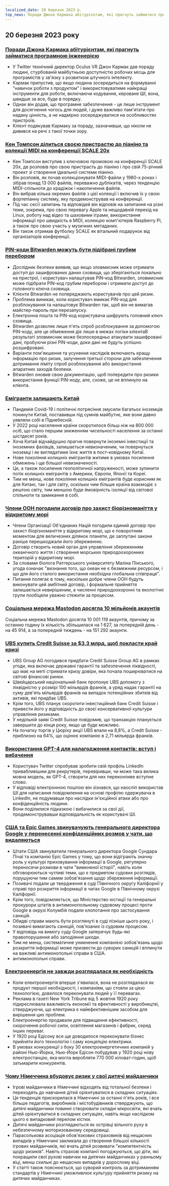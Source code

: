 ```yaml
---
localized_date: 20 березня 2023 р.
top_news: Поради Джона Кармака абітурієнтам, які прагнуть займатися програмною інженерією
---
```




<CallToAction />

<Steps>

## 20 березня 2023 року

### [Поради Джона Кармака абітурієнтам, які прагнуть займатися програмною інженерією](https://twitter.com/ID_AA_Carmack/status/1637087219591659520?ref=hackernewsgpt.com)

- У Twitter технічний директор Oculus VR Джон Кармак дав пораду людині, стурбованій майбутньою доступністю робочих місць для програмістів у зв'язку з розвитком штучного інтелекту.
- Кармак припустив, що якщо людина зосередиться на формуванні "навичок роботи з продуктом" і використовуватиме найкращі інструменти для роботи, включаючи кодування, кероване ШІ, вона, швидше за все, буде в порядку.
- Однак він додав, що програмне забезпечення - це лише інструмент для досягнення чогось для людей, і дуже важливо пам'ятати про надану цінність, а не надмірно зосереджуватися на особливостях пристроїв.
- Клієнт подякував Кармаку за пораду, зазначивши, що ніколи не дивився на речі з такої точки зору.

### [Кен Томпсон ділиться своєю пристрастю до піаніно та колекції MIDI на конференції SCALE 20x](https://www.youtube.com/watch?v=kaandEt_pKw&ref=hackernewsgpt.com)

- Кен Томпсон виступив з ключовою промовою на конференції SCALE 20x, де розповів про свою пристрасть до піаніно і про свій 75-річний проект зі створення ідеальної системи піаніно.
- Він розповів, як почав колекціонувати MIDI-файли у 1980-х роках і зібрав понад 13 000 файлів, переважно дублікатів, через тенденцію MIDI-спільноти до крадіжок і накопичення файлів.
- Він вибрав кілька окремих файлів з цієї колекції і включив їх у свою фортепіанну систему, яку продемонстрував на конференції.
- Під час сесії запитань та відповідей він відповів на запитання на різні теми, зокрема, про свою перевагу Apple та нещодавній перехід на Linux, роботу над відео та шаховими іграми, використання інформації про швидкість в MIDI, колекцію комп'ютерів Raspberry Pi, а також про свою участь у музичних метаданих.
- Він також отримав футболку SCALE як вітальний подарунок від організаторів конференції.

### [PIN-коди Bitwarden можуть бути підібрані грубим перебором](https://ambiso.github.io/bitwarden-pin/?ref=hackernewsgpt.com)

- Дослідник безпеки виявив, що якщо зловмисник може отримати доступ до зашифрованих даних сховища, що зберігаються локально на пристрої, і користувач налаштував PIN-код Bitwarden, зловмисник може підібрати PIN-код грубим перебором і отримати доступ до головного ключа сховища.
- Клієнти Bitwarden не попереджають користувачів про цей ризик.
- Проблема виникає, коли користувач вмикає PIN-код для розблокування та налаштовує Bitwarden так, щоб він не вимагав майстер-пароль при перезапуску.
- Електронна пошта та PIN-код користувача шифрують головний ключ сховища.
- Bitwarden дозволяє лише п'ять спроб розблокування за допомогою PIN-коду, але це обмеження діє лише в межах логіки клієнтаВ результаті зловмисник може безпосередньо атакувати зашифровані дані, пробуючи різні PIN-коди, доки дані не будуть успішно розшифровані.
- Варіанти пом'якшення та усунення наслідків включають кращу інформацію про ризик, залучення третьої сторони для забезпечення дотримання ліміту спроб розблокування або використання апаратних заходів безпеки.
- Bitwarden оновив свою документацію, щоб попередити про ризики використання функції PIN-коду, але, схоже, це не вплинуло на клієнта.

### [Емігранти залишають Китай](https://www.persuasion.community/p/leaving-china?ref=hackernewsgpt.com)

- Пандемія Covid-19 і політичні потрясіння змусили багатьох іноземців покинути Китай, поставивши під сумнів майбутнє, яке вони давно уявляли собі в Піднебесній.
- У 2022 році населення країни скоротилося більш ніж на 800 000 осіб, що стало першим зниженням чисельності населення за останні шістдесят років.
- Хоча Китай відчайдушно прагне повернути іноземні інвестиції та іноземних фахівців, залишається невизначеним, чи повернуться іноземці і як виглядатиме їхнє життя в пост-ковідному Китаї.
- Нове покоління колишніх емігрантів житиме в умовах посилення обмежень і ще більшої невизначеності.
- Це, а також посилення геополітичної напруженості, може зупинити потік колишніх емігрантів з Америки, Європи, Японії та Кореї.
- Тим не менш, нове покоління колишніх емігрантів буде корисним як для Китаю, так і для світу, оскільки чим більше країна взаємодіє з рештою світу, тим меншою буде ймовірність ізоляції від світової спільноти та замикання в собі.

### [Члени ООН погодили договір про захист біорізноманіття у відкритому морі](https://apnews.com/article/un-oceans-biodiversity-treaty-0b024fa07e8c1947236d8b8491ebf92c?ref=hackernewsgpt.com)

- Члени Організації Об'єднаних Націй погодили єдиний договір про захист біорізноманіття у відкритому морі, що є поворотним моментом для величезних ділянок планети, де заплутані закони раніше перешкоджали його збереженню.
- Договір створить новий орган для управління збереженням океанічного життя і створення морських природоохоронних територій у відкритому морі.
- За словами біолога Ратгерського університету Маліна Пінського, угода означає "визнання того, що океан не є безмежним ресурсом, і що для його сталого використання необхідна глобальна співпраця".
- Питання полягає в тому, наскільки добре члени ООН будуть виконувати цей амбітний договір, і формальне прийняття залишається невирішеним, а численні природоохоронні та екологічні групи пообіцяли уважно стежити за процесом.

### [Соціальна мережа Mastodon досягла 10 мільйонів акаунтів](https://mastodon.social/@mastodonusercount/110051957865629817?ref=hackernewsgpt.com)

Соціальна мережа Mastodon досягла 10 001 119 акаунтів, причому за останню годину їх кількість збільшилася на 1 627, за попередній день - на 45 914, а за попередній тиждень - на 151 292 акаунти.

### [UBS купить Credit Suisse за $3,3 млрд, щоб покласти край кризі](https://www.bloomberg.com/news/articles/2023-03-19/ubs-agrees-to-buy-credit-suisse-in-historic-deal-to-end-crisis?ref=hackernewsgpt.com)

- UBS Group AG погодився придбати Credit Suisse Group AG в рамках угоди, яка включає державні гарантії та забезпечення ліквідності, що має на меті стримати кризу довіри, яка почала поширюватися на світові фінансові ринки.
- Швейцарський національний банк пропонує UBS допомогу з ліквідністю у розмірі 100 мільярдів франків, а уряд надає гарантії на суму дев'ять мільярдів франків на випадок потенційних збитків від активів, які придбає UBS.
- Крім того, UBS планує скоротити інвестиційний банк Credit Suisse і привести його у відповідність до своєї консервативної культури управління ризиками.
- У недільній заяві Credit Suisse повідомив, що транзакцію планується завершити до кінця року, якщо це буде можливо.
- На початку торгів у Цюріху акції UBS впали на 8,8%, а Credit Suisse - приблизно на 64%, що оцінює компанію в 2,71 мільярда франків.

### [Використання GPT-4 для налагодження контактів: вступ і вибачення](https://twitter.com/brdskggs/status/1637114268876144640?ref=hackernewsgpt.com)

- Користувач Twitter спробував зробити свій профіль LinkedIn привабливішим для рекрутерів, перевіривши, чи може така велика мовна модель, як GPT-4, створити для них переконливе вступне слово.
- У відповіді електронною поштою він зізнався, що наосліп використав ШІ для написання повідомлення на основі профілю одержувача в LinkedIn, не подумавши про наслідки ін'єкційної атаки або про конфіденційність людини.
- Вони поділилися підказкою і вибачилися за свої дії, продемонструвавши відповідальність як користувачі ШІ.

### [США та Epic Games звинувачують генерального директора Google у перенесенні конфіденційних розмов у чати, що видаляються](http://www.fosspatents.com/2023/03/us-states-epic-games-others-accuse.html?ref=hackernewsgpt.com)

- Штати США звинуватили генерального директора Google Сундара Пічаї та компанію Epic Games у тому, що вони відіграють значну роль у культурі приховування інформації в Google, регулярно переносячи розмови в чати "вимкненої історії", навіть коли обговорюються чутливі теми, що є предметом судових розглядів, порушуючи тим самим зобов'язання щодо збереження інформації.
- Позивачі подали це твердження в суді Північного округу Каліфорнії у справі про розкриття інформації в чатах Google в Північному окрузі Каліфорнії.
- Крім того, повідомляється, що Міністерство юстиції та генеральні прокурори штатів в антимонопольному судовому процесі проти Google в окрузі Колумбія подали клопотання про застосування санкцій.
- Обидві справи мають бути розглянуті в суді пізніше цього року, і позивачі вимагають санкцій, пов'язаних із судовим процесом.
- У відповідь на вимогу суду Google заперечує будь-які правопорушення або заподіяння шкоди.
- Тим не менш, систематичне уникнення компанією зобов'язань щодо розкриття інформації може призвести до суворих санкцій і вплинути на важливі антимонопольні справи в США.
- антимонопольні справи.

### [Електроенергія не завжди розглядалася як необхідність](https://www.smithsonianmag.com/smart-news/people-had-to-be-convinced-of-the-usefulness-of-electricity-21221094/?ref=hackernewsgpt.com)

- Коли електроенергія вперше з'явилася, вона не розглядалася як продукт першої необхідності, і компаніям, що стояли за цією технологією, довелося переконувати людей у її перевагах.
- Реклама в газеті New York Tribune від 5 жовтня 1920 року підкреслювала важливість економії та ефективності у виробництві, стверджуючи, що електрика є найефективнішим засобом для вирішення цих проблем.
- Електроенергію продавали для підвищення ефективності, скорочення робочої сили, освітлення магазинів і фабрик, серед інших переваг.
- У 1920 році Едісону все ще доводилося переконувати бізнес прийняти його технологію і саму концепцію електрики.
- В умовах конкуренції з боку 30 електроенергетичних компаній у районі Нью-Йорка, Нью-Йорк Едісон побудував у 1920 році нову електростанцію, яка могла виробляти 770 000 кіловат-годин, щоб затьмарити конкурентів.

### [Чому Німеччина вбудовує ризик у свої дитячі майданчики](https://www.theguardian.com/world/2021/oct/24/why-germany-is-building-risk-into-its-playgrounds?ref=hackernewsgpt.com)

- Ігрові майданчики в Німеччині відходять від тотальної безпеки і переходять до навчання дітей орієнтуватися в складних ситуаціях.
- Ця тенденція прискорилася в Німеччині за останні п'ять років, і все більше педагогів, виробників і містобудівників стверджують, що дитячі майданчики повинні створювати складні мікросвіти, які вчать дітей орієнтуватися в складних ситуаціях, навіть якщо наслідком цього є випадковий перелом кістки.
- Дитячі майданчики розглядаються як острівці вільного руху в небезпечному моторизованому середовищі.
- Парасолькова асоціація обов'язкових страховиків від нещасних випадків у Німеччині закликала до створення більшої кількості ігрових майданчиків, які вчать дітей розвивати "компетентність щодо ризиків". Навіть страхові компанії погоджуються, що діти, які покращили свої рухові навички на дитячих майданчиках у ранньому віці, менш схильні до нещасних випадків у дорослому віці.
- У статті також пояснюється, що суворий контроль за дотриманням стандартів у Німеччині уможливлює культуру прийняття ризику на дитячих майданчиках.

</Steps>
